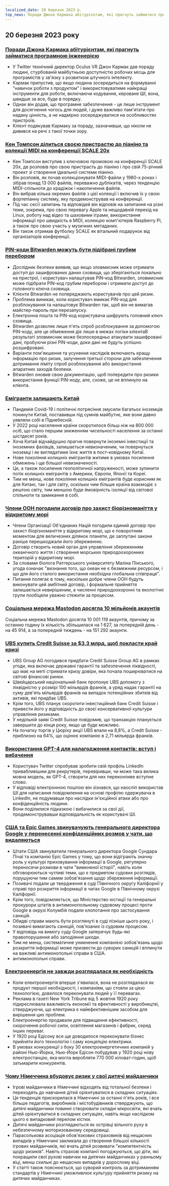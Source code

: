 ```yaml
---
localized_date: 20 березня 2023 р.
top_news: Поради Джона Кармака абітурієнтам, які прагнуть займатися програмною інженерією
---
```




<CallToAction />

<Steps>

## 20 березня 2023 року

### [Поради Джона Кармака абітурієнтам, які прагнуть займатися програмною інженерією](https://twitter.com/ID_AA_Carmack/status/1637087219591659520?ref=hackernewsgpt.com)

- У Twitter технічний директор Oculus VR Джон Кармак дав пораду людині, стурбованій майбутньою доступністю робочих місць для програмістів у зв'язку з розвитком штучного інтелекту.
- Кармак припустив, що якщо людина зосередиться на формуванні "навичок роботи з продуктом" і використовуватиме найкращі інструменти для роботи, включаючи кодування, кероване ШІ, вона, швидше за все, буде в порядку.
- Однак він додав, що програмне забезпечення - це лише інструмент для досягнення чогось для людей, і дуже важливо пам'ятати про надану цінність, а не надмірно зосереджуватися на особливостях пристроїв.
- Клієнт подякував Кармаку за пораду, зазначивши, що ніколи не дивився на речі з такої точки зору.

### [Кен Томпсон ділиться своєю пристрастю до піаніно та колекції MIDI на конференції SCALE 20x](https://www.youtube.com/watch?v=kaandEt_pKw&ref=hackernewsgpt.com)

- Кен Томпсон виступив з ключовою промовою на конференції SCALE 20x, де розповів про свою пристрасть до піаніно і про свій 75-річний проект зі створення ідеальної системи піаніно.
- Він розповів, як почав колекціонувати MIDI-файли у 1980-х роках і зібрав понад 13 000 файлів, переважно дублікатів, через тенденцію MIDI-спільноти до крадіжок і накопичення файлів.
- Він вибрав кілька окремих файлів з цієї колекції і включив їх у свою фортепіанну систему, яку продемонстрував на конференції.
- Під час сесії запитань та відповідей він відповів на запитання на різні теми, зокрема, про свою перевагу Apple та нещодавній перехід на Linux, роботу над відео та шаховими іграми, використання інформації про швидкість в MIDI, колекцію комп'ютерів Raspberry Pi, а також про свою участь у музичних метаданих.
- Він також отримав футболку SCALE як вітальний подарунок від організаторів конференції.

### [PIN-коди Bitwarden можуть бути підібрані грубим перебором](https://ambiso.github.io/bitwarden-pin/?ref=hackernewsgpt.com)

- Дослідник безпеки виявив, що якщо зловмисник може отримати доступ до зашифрованих даних сховища, що зберігаються локально на пристрої, і користувач налаштував PIN-код Bitwarden, зловмисник може підібрати PIN-код грубим перебором і отримати доступ до головного ключа сховища.
- Клієнти Bitwarden не попереджають користувачів про цей ризик.
- Проблема виникає, коли користувач вмикає PIN-код для розблокування та налаштовує Bitwarden так, щоб він не вимагав майстер-пароль при перезапуску.
- Електронна пошта та PIN-код користувача шифрують головний ключ сховища.
- Bitwarden дозволяє лише п'ять спроб розблокування за допомогою PIN-коду, але це обмеження діє лише в межах логіки клієнтаВ результаті зловмисник може безпосередньо атакувати зашифровані дані, пробуючи різні PIN-коди, доки дані не будуть успішно розшифровані.
- Варіанти пом'якшення та усунення наслідків включають кращу інформацію про ризик, залучення третьої сторони для забезпечення дотримання ліміту спроб розблокування або використання апаратних заходів безпеки.
- Bitwarden оновив свою документацію, щоб попередити про ризики використання функції PIN-коду, але, схоже, це не вплинуло на клієнта.

### [Емігранти залишають Китай](https://www.persuasion.community/p/leaving-china?ref=hackernewsgpt.com)

- Пандемія Covid-19 і політичні потрясіння змусили багатьох іноземців покинути Китай, поставивши під сумнів майбутнє, яке вони давно уявляли собі в Піднебесній.
- У 2022 році населення країни скоротилося більш ніж на 800 000 осіб, що стало першим зниженням чисельності населення за останні шістдесят років.
- Хоча Китай відчайдушно прагне повернути іноземні інвестиції та іноземних фахівців, залишається невизначеним, чи повернуться іноземці і як виглядатиме їхнє життя в пост-ковідному Китаї.
- Нове покоління колишніх емігрантів житиме в умовах посилення обмежень і ще більшої невизначеності.
- Це, а також посилення геополітичної напруженості, може зупинити потік колишніх емігрантів з Америки, Європи, Японії та Кореї.
- Тим не менш, нове покоління колишніх емігрантів буде корисним як для Китаю, так і для світу, оскільки чим більше країна взаємодіє з рештою світу, тим меншою буде ймовірність ізоляції від світової спільноти та замикання в собі.

### [Члени ООН погодили договір про захист біорізноманіття у відкритому морі](https://apnews.com/article/un-oceans-biodiversity-treaty-0b024fa07e8c1947236d8b8491ebf92c?ref=hackernewsgpt.com)

- Члени Організації Об'єднаних Націй погодили єдиний договір про захист біорізноманіття у відкритому морі, що є поворотним моментом для величезних ділянок планети, де заплутані закони раніше перешкоджали його збереженню.
- Договір створить новий орган для управління збереженням океанічного життя і створення морських природоохоронних територій у відкритому морі.
- За словами біолога Ратгерського університету Маліна Пінського, угода означає "визнання того, що океан не є безмежним ресурсом, і що для його сталого використання необхідна глобальна співпраця".
- Питання полягає в тому, наскільки добре члени ООН будуть виконувати цей амбітний договір, і формальне прийняття залишається невирішеним, а численні природоохоронні та екологічні групи пообіцяли уважно стежити за процесом.

### [Соціальна мережа Mastodon досягла 10 мільйонів акаунтів](https://mastodon.social/@mastodonusercount/110051957865629817?ref=hackernewsgpt.com)

Соціальна мережа Mastodon досягла 10 001 119 акаунтів, причому за останню годину їх кількість збільшилася на 1 627, за попередній день - на 45 914, а за попередній тиждень - на 151 292 акаунти.

### [UBS купить Credit Suisse за $3,3 млрд, щоб покласти край кризі](https://www.bloomberg.com/news/articles/2023-03-19/ubs-agrees-to-buy-credit-suisse-in-historic-deal-to-end-crisis?ref=hackernewsgpt.com)

- UBS Group AG погодився придбати Credit Suisse Group AG в рамках угоди, яка включає державні гарантії та забезпечення ліквідності, що має на меті стримати кризу довіри, яка почала поширюватися на світові фінансові ринки.
- Швейцарський національний банк пропонує UBS допомогу з ліквідністю у розмірі 100 мільярдів франків, а уряд надає гарантії на суму дев'ять мільярдів франків на випадок потенційних збитків від активів, які придбає UBS.
- Крім того, UBS планує скоротити інвестиційний банк Credit Suisse і привести його у відповідність до своєї консервативної культури управління ризиками.
- У недільній заяві Credit Suisse повідомив, що транзакцію планується завершити до кінця року, якщо це буде можливо.
- На початку торгів у Цюріху акції UBS впали на 8,8%, а Credit Suisse - приблизно на 64%, що оцінює компанію в 2,71 мільярда франків.

### [Використання GPT-4 для налагодження контактів: вступ і вибачення](https://twitter.com/brdskggs/status/1637114268876144640?ref=hackernewsgpt.com)

- Користувач Twitter спробував зробити свій профіль LinkedIn привабливішим для рекрутерів, перевіривши, чи може така велика мовна модель, як GPT-4, створити для них переконливе вступне слово.
- У відповіді електронною поштою він зізнався, що наосліп використав ШІ для написання повідомлення на основі профілю одержувача в LinkedIn, не подумавши про наслідки ін'єкційної атаки або про конфіденційність людини.
- Вони поділилися підказкою і вибачилися за свої дії, продемонструвавши відповідальність як користувачі ШІ.

### [США та Epic Games звинувачують генерального директора Google у перенесенні конфіденційних розмов у чати, що видаляються](http://www.fosspatents.com/2023/03/us-states-epic-games-others-accuse.html?ref=hackernewsgpt.com)

- Штати США звинуватили генерального директора Google Сундара Пічаї та компанію Epic Games у тому, що вони відіграють значну роль у культурі приховування інформації в Google, регулярно переносячи розмови в чати "вимкненої історії", навіть коли обговорюються чутливі теми, що є предметом судових розглядів, порушуючи тим самим зобов'язання щодо збереження інформації.
- Позивачі подали це твердження в суді Північного округу Каліфорнії у справі про розкриття інформації в чатах Google в Північному окрузі Каліфорнії.
- Крім того, повідомляється, що Міністерство юстиції та генеральні прокурори штатів в антимонопольному судовому процесі проти Google в окрузі Колумбія подали клопотання про застосування санкцій.
- Обидві справи мають бути розглянуті в суді пізніше цього року, і позивачі вимагають санкцій, пов'язаних із судовим процесом.
- У відповідь на вимогу суду Google заперечує будь-які правопорушення або заподіяння шкоди.
- Тим не менш, систематичне уникнення компанією зобов'язань щодо розкриття інформації може призвести до суворих санкцій і вплинути на важливі антимонопольні справи в США.
- антимонопольні справи.

### [Електроенергія не завжди розглядалася як необхідність](https://www.smithsonianmag.com/smart-news/people-had-to-be-convinced-of-the-usefulness-of-electricity-21221094/?ref=hackernewsgpt.com)

- Коли електроенергія вперше з'явилася, вона не розглядалася як продукт першої необхідності, і компаніям, що стояли за цією технологією, довелося переконувати людей у її перевагах.
- Реклама в газеті New York Tribune від 5 жовтня 1920 року підкреслювала важливість економії та ефективності у виробництві, стверджуючи, що електрика є найефективнішим засобом для вирішення цих проблем.
- Електроенергію продавали для підвищення ефективності, скорочення робочої сили, освітлення магазинів і фабрик, серед інших переваг.
- У 1920 році Едісону все ще доводилося переконувати бізнес прийняти його технологію і саму концепцію електрики.
- В умовах конкуренції з боку 30 електроенергетичних компаній у районі Нью-Йорка, Нью-Йорк Едісон побудував у 1920 році нову електростанцію, яка могла виробляти 770 000 кіловат-годин, щоб затьмарити конкурентів.

### [Чому Німеччина вбудовує ризик у свої дитячі майданчики](https://www.theguardian.com/world/2021/oct/24/why-germany-is-building-risk-into-its-playgrounds?ref=hackernewsgpt.com)

- Ігрові майданчики в Німеччині відходять від тотальної безпеки і переходять до навчання дітей орієнтуватися в складних ситуаціях.
- Ця тенденція прискорилася в Німеччині за останні п'ять років, і все більше педагогів, виробників і містобудівників стверджують, що дитячі майданчики повинні створювати складні мікросвіти, які вчать дітей орієнтуватися в складних ситуаціях, навіть якщо наслідком цього є випадковий перелом кістки.
- Дитячі майданчики розглядаються як острівці вільного руху в небезпечному моторизованому середовищі.
- Парасолькова асоціація обов'язкових страховиків від нещасних випадків у Німеччині закликала до створення більшої кількості ігрових майданчиків, які вчать дітей розвивати "компетентність щодо ризиків". Навіть страхові компанії погоджуються, що діти, які покращили свої рухові навички на дитячих майданчиках у ранньому віці, менш схильні до нещасних випадків у дорослому віці.
- У статті також пояснюється, що суворий контроль за дотриманням стандартів у Німеччині уможливлює культуру прийняття ризику на дитячих майданчиках.

</Steps>
